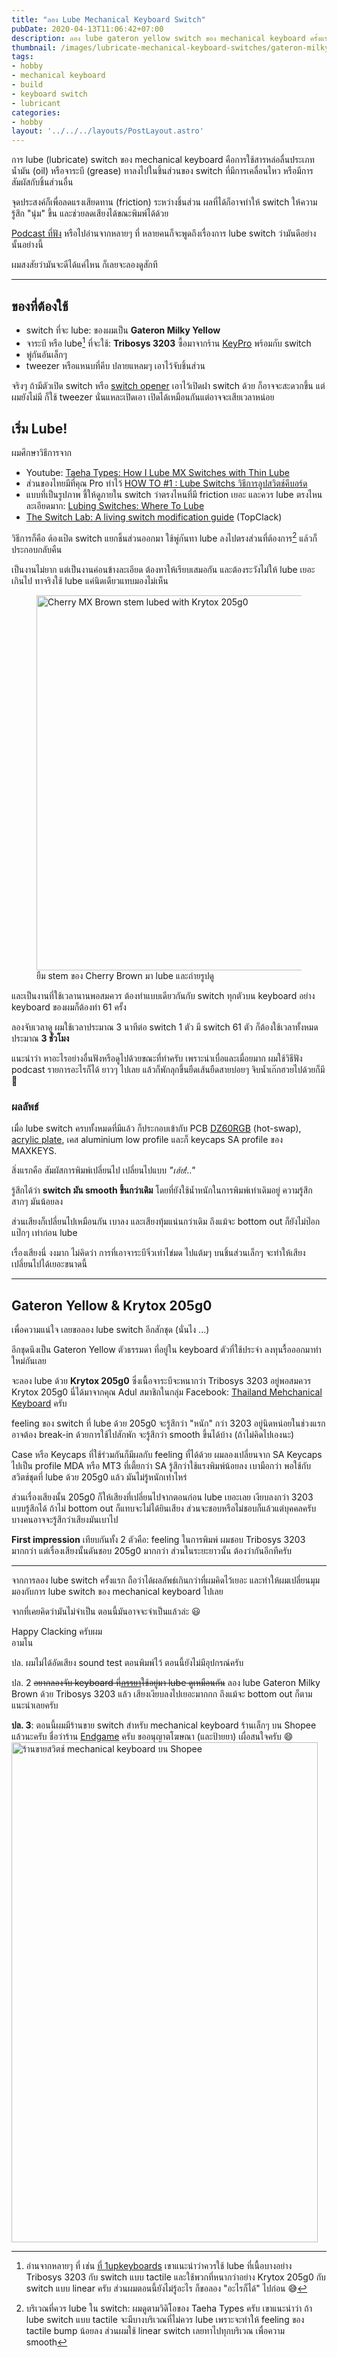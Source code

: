 ```yaml
---
title: "ลอง Lube Mechanical Keyboard Switch"
pubDate: 2020-04-13T11:06:42+07:00
description: ลอง lube gateron yellow switch ของ mechanical keyboard ครั้งแรกด้วย Tribosys 3203 กับ Krytox 205g0 ได้ผลที่น่าประทับใจพอสมควร
thumbnail: /images/lubricate-mechanical-keyboard-switches/gateron-milky-yellows-lubed-with-3203.jpg
tags:
- hobby
- mechanical keyboard
- build
- keyboard switch
- lubricant
categories:
- hobby
layout: '../../../layouts/PostLayout.astro'
---
```


การ lube (lubricate) switch ของ mechanical keyboard
คือการใช้สารหล่อลื่นประเภทน้ำมัน (oil) หรือจาระบี (grease)
ทาลงไปในชิ้นส่วนของ switch ที่มีการเคลื่อนไหว หรือมีการสัมผัสกับชิ้นส่วนอื่น

จุดประสงค์ก็เพื่อลดแรงเสียดทาน (friction) ระหว่างชิ้นส่วน
ผลที่ได้ก็อาจทำให้ switch ให้ความรู้สึก "นุ่ม" ขึ้น
และช่วยลดเสียงได้ขณะพิมพ์ได้ด้วย

[Podcast ที่ฟัง](https://open.spotify.com/episode/5LQpMCYJFWuzzlfwXzjqjy?si=QuxErncTRBeMyZz9aUrSrw)
หรือไปอ่านจากหลายๆ ที่ หลายคนก็จะพูดถึงเรื่องการ lube switch
ว่ามันดีอย่างนั้นอย่างนี้

ผมสงสัยว่ามันจะดีได้แค่ไหน ก็เลยจะลองดูสักที

---

## ของที่ต้องใช้

- switch ที่จะ lube: ของผมเป็น **Gateron Milky Yellow**
- จาระบี หรือ lube[^1] ที่จะใช้: **Tribosys 3203** ซื้อมาจากร้าน [KeyPro](https://www.facebook.com/Keyprokeycap) พร้อมกับ switch
- พู่กันอันเล็กๆ
- tweezer หรือแหนบที่คีบ ปลายแหลมๆ เอาไว้จับชิ้นส่วน

[^1]: อ่านจากหลายๆ ที่ เช่น [ที่ 1upkeyboards](https://www.1upkeyboards.com/shop/parts-and-tools/lubricant/switch-lubricant-2ml/) เขาแนะนำว่าควรใช้ lube ที่เนื้อบางอย่าง Tribosys 3203 กับ switch แบบ tactile
และใช้พวกที่หนากว่าอย่าง Krytox 205g0 กับ switch แบบ linear ครับ
ส่วนผมตอนนี้ยังไม่รู้อะไร ก็ขอลอง "อะไรก็ได้" ไปก่อน 😅

จริงๆ ถ้ามีตัวเปิด switch หรือ [switch opener](https://www.google.com/search?tbm=isch&q=switch+opener) เอาไว้เปิดฝา switch ด้วย ก็อาจจะสะดวกขึ้น
แต่ผมยังไม่มี ก็ใช้ tweezer นั่นแหละเปิดเอา เปิดได้เหมือนกันแต่อาจจะเสียเวลาหน่อย

<Picture
  src="/images/lubricate-mechanical-keyboard-switches/tribosys-3203.jpg"
  alt="Tribosys 3203"
  ratio="3-2"
  caption="Tribosys 3203"
  width="1200"
/>

## เริ่ม Lube!

ผมศึกษาวิธีการจาก

- Youtube: [Taeha Types: How I Lube MX Switches with Thin Lube](https://www.youtube.com/watch?v=qSgPKPoFo2k)
- ส่วนของไทยมีที่คุณ Pro ทำไว้ [HOW TO #1 : Lube Switchs วิธีการลูปสวิตช์คีบอร์ด](https://www.youtube.com/watch?v=4veYPBWimz8)
- แบบที่เป็นรูปภาพ ชี้ให้ดูภายใน switch ว่าตรงไหนที่มี friction เยอะ และควร lube ตรงไหน ละเอียดมาก: [Lubing Switches: Where To Lube](https://imgur.com/a/hijSYcp)
- [The Switch Lab: A living switch modification guide](https://topclack.com/textclack/2018/9/17/the-switch-lab-a-living-switch-modification-guide) (TopClack)

วิธีการก็คือ ต้องเปิด switch แยกชิ้นส่วนออกมา ใช้พู่กันทา lube ลงไปตรงส่วนที่ต้องการ[^2]
แล้วก็ประกอบกลับคืน

[^2]: บริเวณที่ควร lube ใน switch: ผมดูตามวิดิโอของ Taeha Types ครับ
เขาแนะนำว่า ถ้า lube switch แบบ tactile จะมีบางบริเวณที่ไม่ควร lube
เพราะจะทำให้ feeling ของ tactile bump น้อยลง
ส่วนผมใช้ linear switch เลยทาไปทุกบริเวณ เพื่อความ smooth

เป็นงานไม่ยาก แต่เป็นงานค่อนข้างละเอียด ต้องทาให้เรียบเสมอกัน และต้องระวังไม่ให้ lube เยอะเกินไป
ทาจริงใช้ lube แค่นิดเดียวแทบมองไม่เห็น

<figure class="media">
  <div>
    <img src="/images/lubricate-mechanical-keyboard-switches/stem.jpg" alt="Cherry MX Brown stem lubed with Krytox 205g0" width="600" />
  </div>
  <figcaption class="media-caption">
    ยืม stem ของ Cherry Brown มา lube และถ่ายรูปดู
  </figcaption>
</figure>

และเป็นงานที่ใช้เวลานานพอสมควร ต้องทำแบบเดียวกันกับ
switch ทุกตัวบน keyboard อย่าง keyboard ของผมก็ต้องทำ 61 ครั้ง

ลองจับเวลาดู ผมใช้เวลาประมาณ 3 นาทีต่อ switch 1 ตัว
มี switch 61 ตัว ก็ต้องใช้เวลาทั้งหมดประมาณ **3 ชั่วโมง**

แนะนำว่า หาอะไรอย่างอื่นฟังหรือดูไปด้วยขณะที่ทำครับ เพราะน่าเบื่อและเมื่อยมาก
ผมใช้วิธีฟัง podcast รายการอะไรก็ได้ ยาวๆ ไปเลย แล้วก็พักลุกขึ้นยืดเส้นยืดสายบ่อยๆ
จิบน้ำเก๊กฮวยไปด้วยก็มี 🍺

<Picture
  src="/images/lubricate-mechanical-keyboard-switches/gateron-milky-yellows-lubed-with-3203.jpg"
  alt="Gateron Milk Yellows lubed with Tribosys 3203"
  ratio="16-9"
  caption="Gateron Milk Yellows lubed with Tribosys 3203"
  width="1200"
/>

### ผลลัพธ์

เมื่อ lube switch ครบทั้งหมดที่มีแล้ว ก็ประกอบเข้ากับ PCB [DZ60RGB](https://armno.in.th/2019/07/19/mechanical-keyboard-mark-6/) (hot-swap),
[acrylic plate](https://armno.in.th/2019/08/26/custom-acrylic-keyboard-plate/),
เคส aluminium low profile และก็ keycaps SA profile ของ MAXKEYS.

สิ่งแรกคือ สัมผัสการพิมพ์เปลี่ยนไป เปลี่ยนไปแบบ _"เฮ้ย!.."_

รู้สึกได้ว่า **switch มัน smooth ขึ้นกว่าเดิม**
โดยที่ยังใช้น้ำหนักในการพิมพ์เท่าเดิมอยู่ ความรู้สึกสากๆ มันน้อยลง

ส่วนเสียงก็เปลี่ยนไปเหมือนกัน เบาลง และเสียงทุ้มแน่นกว่าเดิม
ถึงแม้จะ bottom out ก็ยังไม่ป๊อกแป๊กๆ เท่าก่อน lube

เรื่องเสียงนี่ งงมาก
ไม่คิดว่า การที่เอาจาระบีจิ๋วเท่าไข่มด ไปแต้มๆ บนชิ้นส่วนเล็กๆ
จะทำให้เสียงเปลี่ยนไปได้เยอะขนาดนี้

<Picture
  src="/images/lubricate-mechanical-keyboard-switches/rebuilt.jpg"
  alt="ประกอบ switch ที่ lube แล้วเข้ากับ keyboard"
  ratio="3-2"
  width="1200"
/>

---

## Gateron Yellow & Krytox 205g0

เพื่อความแน่ใจ เลยขอลอง lube switch อีกสักชุด (นั่นไง ...)

อีกชุดนึงเป็น Gateron Yellow ตัวธรรมดา ที่อยู่ใน keyboard ตัวที่ใช้ประจำ
ลงทุนรื้อออกมาทำใหม่กันเลย

จะลอง lube ด้วย **Krytox 205g0**
ซึ่งเนื้อจาระบีจะหนากว่า Tribosys 3203 อยู่พอสมควร
Krytox 205g0 นี่ได้มาจากคุณ Adul สมาชิกในกลุ่ม Facebook: [Thailand Mehchanical Keyboard](https://www.facebook.com/groups/ThailandMechanicalKeyboard) ครับ

<Picture
  src="/images/lubricate-mechanical-keyboard-switches/krytox205g0.jpg"
  alt="Krytox 205g0"
  ratio="16-9"
  caption="Krytox 205g0 ดูเลอะเทอะไปหน่อยจากการกลิ้งไปกลิ้งมาระหว่างขนส่ง ใช้จริงแค่ปลายพู่กันนิดเดียว ปริมาณต่อชิ้น ผมใช้น้อยกว่า 3203"
  width="1200"
/>

feeling ของ switch ที่ lube ด้วย 205g0 จะรู้สึกว่า "หนัก" กว่า 3203 อยู่นิดหน่อยในช่วงแรก
อาจต้อง break-in ด้วยการใช้ไปสักพัก จะรู้สึกว่า smooth ขึ้นได้บ้าง
(ถ้าไม่คิดไปเองนะ)

Case หรือ Keycaps ที่ใช้ร่วมกันก็มีผลกับ feeling ที่ได้ด้วย
ผมลองเปลี่ยนจาก SA Keycaps ไปเป็น profile MDA หรือ MT3 ที่เตี้ยกว่า SA
รู้สึกว่าใช้แรงพิมพ์น้อยลง เบามือกว่า
พอใช้กับสวิตช์ชุดที่ lube ด้วย 205g0 แล้ว มันไม่รู้หนักเท่าไหร่

ส่วนเรื่องเสียงนั้น 205g0 ก็ให้เสียงที่เปลี่ยนไปจากตอนก่อน lube เยอะเลย
เงียบลงกว่า 3203 แบบรู้สึกได้ ถ้าไม่ bottom out ก็แทบจะไม่ได้ยินเสียง
ส่วนจะชอบหรือไม่ชอบก็แล้วแต่บุคคลครับ บางคนอาจจะรู้สึกว่าเสียงมันเบาไป

**First impression** เทียบกันทั้ง 2 ตัวคือ: feeling ในการพิมพ์ ผมชอบ Tribosys 3203 มากกว่า
แต่เรื่องเสียงนั้นดันชอบ 205g0 มากกว่า
ส่วนในระยะยาวนั้น ต้องว่ากันอีกทีครับ

---

จากการลอง lube switch ครั้งแรก ถือว่าได้ผลลัพธ์เกินกว่าที่ผมคิดไว้เยอะ และทำให้ผมเปลี่ยนมุมมองกับการ
lube switch ของ mechanical keyboard ไปเลย

จากที่เคยคิดว่ามันไม่จำเป็น ตอนนี้มันอาจจะจำเป็นแล้วล่ะ 😃

Happy Clacking ครับผม<br/>อามโน

ปล. ผมไม่ได้อัดเสียง sound test ตอนพิมพ์ไว้ ตอนนี้ยังไม่มีอุปกรณ์ครับ

ปล. 2 ~~อยากลองจับ keyboard ที่[ภรรยา](https://nemo.in.th/)ใช้อยู่มา lube ดูเหมือนกัน~~
ลอง lube Gateron Milky Brown ด้วย Tribosys 3203 แล้ว เสียงเงียบลงไปเยอะมากกก
ถึงแม้จะ bottom out ก็ตาม แนะนำเลยครับ

<WarningMessage>
<strong>ปล. 3</strong>: ตอนนี้ผมมีร้านขาย switch สำหรับ mechanical keyboard ร้านเล็กๆ
บน Shopee แล้วนะครับ ชื่อว่าร้าน <a href="https://shopee.co.th/endgameagain">Endgame</a> ครับ
ขออนุญาตโฆษณา (และป้ายยา) เผื่อสนใจครับ 😄
</WarningMessage>

<a href="https://shopee.co.th/endgameagain">
  <img src="/images/lubricate-mechanical-keyboard-switches/endgame-shopee.jpg" alt="ร้านขายสวิตช์ mechanical keyboard บน Shopee"
    width="490" height="800" />
</a>
